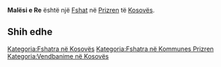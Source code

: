 {{Fshat në Kosovës
 | Emri                = Malësi e Re
| sqi_D_name = Malësi e Re
| sqi_D_FULL_NAME_RO = Malësi e Re
| sqi_D_FULL_NAME_ND_RO = Malesi e Re
| sqi_D_SORT_NAME_RG = MALESIERE
| sqi_D_FULL_NAME_RG = Malësi e Re
| sqi_D_FULL_NAME_ND_RG = Malesi e Re
| srp_N_name = Nova Šumadija
| srp_N_FULL_NAME_RO = Nova Šumadija
| srp_N_FULL_NAME_ND_RO = Nova Sumadija
| srp_N_SORT_NAME_RG = NOVASUMADIJA
| srp_N_FULL_NAME_RG = Nova Šumadija
| srp_N_FULL_NAME_ND_RG = Nova Sumadija
| srp_NS_name = Нова Шумадија
| srp_NS_FULL_NAME_RO = Нова Шумадија
| srp_NS_FULL_NAME_ND_RO = Нова Шумадија
| srp_NS_SORT_NAME_RG = НОВАШУМАДИЈА
| srp_NS_FULL_NAME_RG = Нова Шумадија
| srp_NS_FULL_NAME_ND_RG = Нова Шумадија

 | Emri (Rasa dhanore) = 
 | Figura              = 
 | Shteti              = Kosovo
 | Komuna              = Prizren
 | Kodi postar         = 
 | Sipërfaqja          = 

 | Popullsia           = 

 | Regj. i popullsisë  = 
 | Dend. e popullsisë  = 
 | Faqja zyrtare       = 
 <!--- Koordinatat ----> 
 | Gjerësia            = 42.284167
 | Gjatësia            = 20.794722
 | Lartësia            = 
}}
'''Malësi e Re''' është një [[Fshat]] në [[Prizren]] të [[Kosovës]].

<!-- == Gjeografia == -->
<!-- == Historia == -->
<!-- == Demografia == -->
== Shih edhe ==
{{Komuna Prizren}}
{{Kosovo-Administrata-Cung}}

[[Kategoria:Fshatra në Kosovës]]
[[Kategoria:Fshatra në Kommunes Prizren]]
[[Kategoria:Vendbanime në Kosovës]]